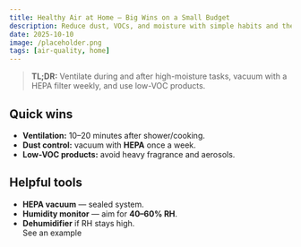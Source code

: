 ```yaml
---
title: Healthy Air at Home — Big Wins on a Small Budget
description: Reduce dust, VOCs, and moisture with simple habits and the right tools.
date: 2025-10-10
image: /placeholder.png
tags: [air-quality, home]
---
```


> **TL;DR:** Ventilate during and after high-moisture tasks, vacuum with a HEPA filter weekly, and use low-VOC products.

## Quick wins

- **Ventilation:** 10–20 minutes after shower/cooking.
- **Dust control:** vacuum with **HEPA** once a week.
- **Low-VOC products:** avoid heavy fragrance and aerosols.

## Helpful tools

- **HEPA vacuum** — sealed system.
- **Humidity monitor** — aim for **40–60% RH**.
- **Dehumidifier** if RH stays high.  
  <AmazonLink asin="B07PGL2N7J">See an example</AmazonLink>
